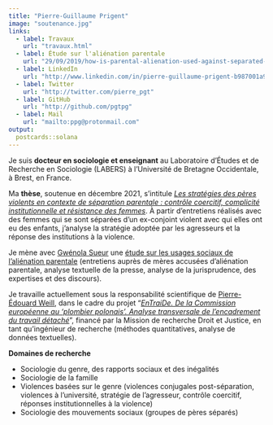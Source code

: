 ```yaml
---
title: "Pierre-Guillaume Prigent"
image: "soutenance.jpg"
links:
  - label: Travaux
    url: "travaux.html"
  - label: Étude sur l'aliénation parentale
    url: "29/09/2019/how-is-parental-alienation-used-against-separated-and-divorced-mothers-in-france/index.html"
  - label: LinkedIn
    url: "http://www.linkedin.com/in/pierre-guillaume-prigent-b987001a9/"
  - label: Twitter
    url: "http://twitter.com/pierre_pgt"
  - label: GitHub
    url: "http://github.com/pgtpg"
  - label: Mail
    url: "mailto:ppg@protonmail.com"
output:
  postcards::solana
---
```


Je suis **docteur en sociologie et enseignant** au Laboratoire d'Études et de Recherche en Sociologie (LABERS) à l'Université de Bretagne Occidentale, à Brest, en France.

Ma **thèse**, soutenue en décembre 2021, s'intitule *[Les stratégies des pères violents en contexte de séparation parentale : contrôle coercitif, complicité institutionnelle et résistance des femmes](http://www.theses.fr/s146670)*. À partir d'entretiens réalisés avec des femmes qui se sont séparées d'un ex-conjoint violent avec qui elles ont eu des enfants, j'analyse la stratégie adoptée par les agresseurs et la réponse des institutions à la violence.

Je mène avec [Gwénola Sueur](http://gwenolasueur.wordpress.com/) une [étude sur les usages sociaux de l'aliénation parentale](29/09/2019/how-is-parental-alienation-used-against-separated-and-divorced-mothers-in-france/index.html) (entretiens auprès de mères accusées d'aliénation parentale, analyse textuelle de la presse, analyse de la jurisprudence, des expertises et des discours).

Je travaille actuellement sous la responsabilité scientifique de [Pierre-Édouard Weill](http://www.univ-brest.fr/menu/recherche-innovation/pages-chercheurs/WEILL-Pierre-Edouard), dans le cadre du projet "[*EnTraiDe. De la Commission européenne au 'plombier polonais'. Analyse transversale de l'encadrement du travail détaché*](http://www.gip-recherche-justice.fr/publication/entraide-de-la-commission-europeenne-au-plombier-polonais-analyse-transversale-de-lencadrement-du-travail-detache/)", financé par la Mission de recherche Droit et Justice, en tant qu'ingénieur de recherche (méthodes quantitatives, analyse de données textuelles).

**Domaines de recherche**

* Sociologie du genre, des rapports sociaux et des inégalités
* Sociologie de la famille
* Violences basées sur le genre (violences conjugales post-séparation, violences à l'université, stratégie de l'agresseur, contrôle coercitif, réponses institutionnelles à la violence)
* Sociologie des mouvements sociaux (groupes de pères séparés)
